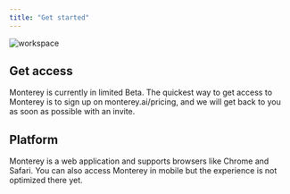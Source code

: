 ```yaml
---
title: "Get started"
---
```


![workspace](/images/workspace.png)

## Get access

Monterey is currently in limited Beta. The quickest way to get access to Monterey is to sign up on monterey.ai/pricing, and we will get back to you as soon as possible with an invite.


## Platform

Monterey is a web application and supports browsers like Chrome and Safari. You can also access Monterey in mobile but the experience is not optimized there yet.
